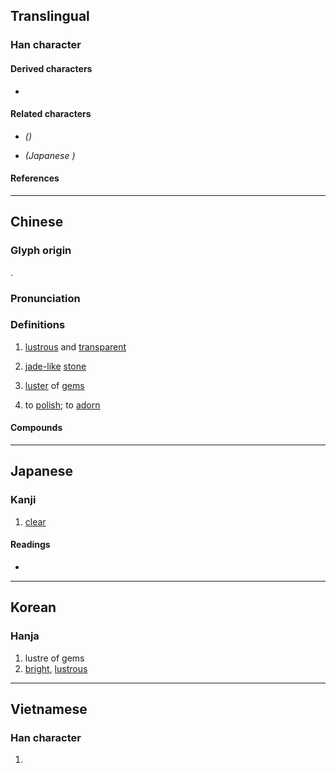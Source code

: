 {{also|莹}}
{{character info}}
==Translingual==
{{Han simplified forms|瑩|𭸼|莹|ex=y}}

===Han character===
{{Han char|rn=96|rad=玉|as=10|sn=15|four=99103|canj=FFBMI|ids=⿱𤇾玉}}

====Derived characters====
* {{l|mul|[[𠐓]], [[𡃅]], [[𪦯]], [[瀅]]([[滢]]), [[𨽓]], [[𤑚]], [[㼆]]([[𬎆]]), [[𥗏]], [[𬘌]], [[𨯗]]}}

====Related characters====
* {{l|mul|[[莹]]}} ''({{w|Simplified Chinese}})''
* {{l|mul|[[𭸼]]}} ''(Japanese {{w|extended shinjitai}})''

====References====
{{Han ref|kx=0739.080|dkj=21155|dj=1149.130|hdz=21132.150|uh=7469}}

----

==Chinese==
{{zh-forms|s=莹}}

===Glyph origin===
{{Han etym}}
{{Han compound|熒|玉|ls=psc|c1=p|c2=s|t2=jade|abb1=y}}.

===Pronunciation===
{{zh-pron
|m=yíng
|m-s=
|c=jing4
|c-t=
|g=
|h=pfs=
|j=
|mb=
|md=
|mn=qz,tw,xm,zz:êng
|mn-t=
|w=
|x=
|mc=y
|oc=y
|cat=n,v
}}

===Definitions===
{{zh-hanzi}}

# [[lustrous]] and [[transparent]]
# {{lb|zh|literary}} [[jade]][[-like]] [[stone]]
# {{lb|zh|literary}} [[luster]] of [[gem]]s
# {{lb|zh|literary}} to [[polish]]; to [[adorn]]

====Compounds====
{{zh-der|晶瑩|晶瑩剔透|澄瑩|瑩光|瑩嫇|瑩潤|瑩澤|瑩鎧|瑩鏡|瑩魄|白瑩瑩|藻瑩}}

----

==Japanese==

===Kanji===
{{ja-kanji|grade=|rs=玉10}}

# [[clear]]

====Readings====
* {{ja-readings|on=[[えい]] (ei)|kun=[[あきらか]] (akiraka), [[みがく]] (migaku), [[しぼむ]] (shibomu)|nanori=あきら}}

----

==Korean==

===Hanja===
{{ko-hanja|hangeul=[[형]], [[영]]|eumhun=|rv=hyeong, yeong|mr=hyŏng, yŏng|y=hyeng, yeng}}

# lustre of gems
# [[bright]], [[lustrous]]

----

==Vietnamese==

===Han character===
{{vi-hantu|[[oánh]]|rs=玉10}}

# {{rfdef|vi|sort=玉10}}